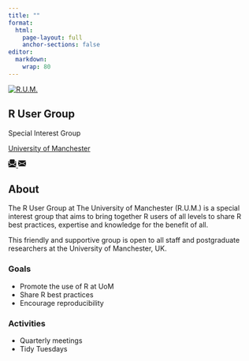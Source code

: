 ```yaml
---
title: ""
format:
  html:
    page-layout: full
    anchor-sections: false
editor:
  markdown:
    wrap: 80
---
```


:::::::: {.outer-grid}

::::::: {.outer-grid-left-col}

::::: {.hero}

[![](./assets/img/rum-logo.png){alt="R.U.M." .rum-logo}](https://rumgroup.github.io/allaboutrum/)

## R User Group

:::: {.rum-info}
[Special Interest Group]{.group-type}

[University of Manchester](https://www.manchester.ac.uk/)
::::
<!-- end: .rum-info -->

:::: {.contact-icons}
<a class="contact-link" href="./content/contact.html">
  <!-- Hover icon: Open envelope -->
  <svg class="contact-link__icon envelope-open" xmlns="http://www.w3.org/2000/svg" width="16" height="16" fill="currentColor" class="bi bi-envelope-paper-fill" viewBox="0 0 16 16">
    <path fill-rule="evenodd" d="M6.5 9.5 3 7.5v-6A1.5 1.5 0 0 1 4.5 0h7A1.5 1.5 0 0 1 13 1.5v6l-3.5 2L8 8.75zM1.059 3.635 2 3.133v3.753L0 5.713V5.4a2 2 0 0 1 1.059-1.765M16 5.713l-2 1.173V3.133l.941.502A2 2 0 0 1 16 5.4zm0 1.16-5.693 3.337L16 13.372v-6.5Zm-8 3.199 7.941 4.412A2 2 0 0 1 14 16H2a2 2 0 0 1-1.941-1.516zm-8 3.3 5.693-3.162L0 6.873v6.5Z"/>
  </svg>
  <!-- Default icon: Closed envelope -->
  <svg class="contact-link__icon envelope-closed" xmlns="http://www.w3.org/2000/svg" width="16" height="16" fill="currentColor" class="bi bi-envelope-fill" viewBox="0 0 16 16">
    <path d="M.05 3.555A2 2 0 0 1 2 2h12a2 2 0 0 1 1.95 1.555L8 8.414zM0 4.697v7.104l5.803-3.558zM6.761 8.83l-6.57 4.027A2 2 0 0 0 2 14h12a2 2 0 0 0 1.808-1.144l-6.57-4.027L8 9.586zm3.436-.586L16 11.801V4.697z"/>
  </svg>
</a>

<a class="github-icon" href="https://github.com/RUMgroup"><i class="fa-brands fa-github"></i></a>
::::
<!-- end: .contact-icons -->

:::::
<!-- end: .hero -->

:::::::
<!-- end: .outer-grid-left-col -->

::::::: {.outer-grid-right-col}

## About

::::: {#landing-about}
The R User Group at The University of Manchester (R.U.M.) is a special
interest group that aims to bring together R users of all levels to
share R best practices, expertise and knowledge for the benefit of all.

This friendly and supportive group is open to all staff and postgraduate
researchers at the University of Manchester, UK.

::::: {.about-grid}
:::: {.about-grid-left-col}
### Goals

- Promote the use of R at UoM
- Share R best practices
- Encourage reproducibility
::::
<!-- end: .about-grid-left-col -->

:::: {.about-grid-right-col}
### Activities

- Quarterly meetings
- Tidy Tuesdays
::::
<!-- end: .about-grid-right-col -->

:::::
<!-- end: .about-grid -->

::::::
<!-- end: #landing-about -->

:::::::
<!-- end: .outer-grid-right-col -->

::::::::
<!-- end: .outer-grid -->

